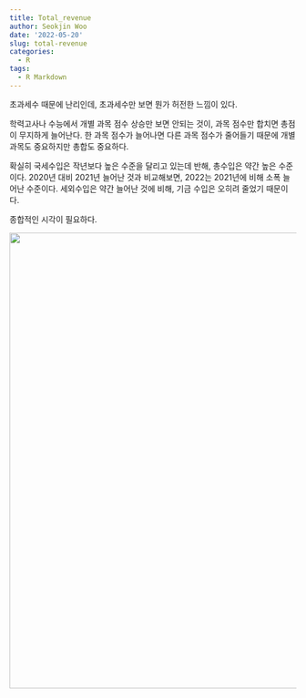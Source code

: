 ```yaml
---
title: Total_revenue
author: Seokjin Woo
date: '2022-05-20'
slug: total-revenue
categories:
  - R
tags:
  - R Markdown
---
```


초과세수 때문에 난리인데, 초과세수만 보면 뭔가 허전한 느낌이 있다.

학력고사나 수능에서 개별 과목 점수 상승만 보면 안되는 것이, 과목 점수만 합치면 총점이 무지하게 늘어난다. 한 과목 점수가 늘어나면 다른 과목 점수가 줄어들기 때문에 개별 과목도 중요하지만 총합도 중요하다.

확실히 국세수입은 작년보다 높은 수준을 달리고 있는데 반해, 총수입은 약간 높은 수준이다. 2020년 대비 2021년 늘어난 것과 비교해보면, 2022는 2021년에 비해 소폭 늘어난 수준이다. 세외수입은 약간 늘어난 것에 비해, 기금 수입은 오히려 줄었기 때문이다. 

종합적인 시각이 필요하다. 

![](images/revenue.png){width=800px}



